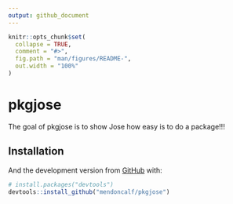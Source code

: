 ```yaml
---
output: github_document
---
```


<!-- README.md is generated from README.Rmd. Please edit that file -->

```r
knitr::opts_chunk$set(
  collapse = TRUE,
  comment = "#>",
  fig.path = "man/figures/README-",
  out.width = "100%"
)
```

# pkgjose

<!-- badges: start -->
<!-- badges: end -->

The goal of pkgjose is to show Jose how easy is to do a package!!!

## Installation

And the development version from [GitHub](https://github.com/) with:

``` r
# install.packages("devtools")
devtools::install_github("mendoncalf/pkgjose")
```
